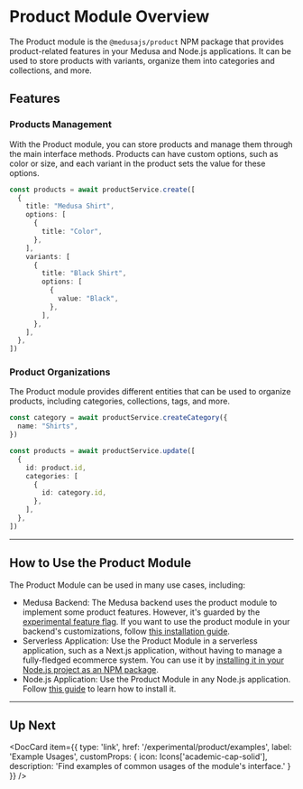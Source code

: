 
# Product Module Overview

The Product module is the `@medusajs/product` NPM package that provides product-related features in your Medusa and Node.js applications. It can be used to store products with variants, organize them into categories and collections, and more.

## Features

### Products Management

With the Product module, you can store products and manage them through the main interface methods. Products can have custom options, such as color or size, and each variant in the product sets the value for these options.

```ts
const products = await productService.create([
  {
    title: "Medusa Shirt",
    options: [
      {
        title: "Color",
      },
    ],
    variants: [
      {
        title: "Black Shirt",
        options: [
          {
            value: "Black",
          },
        ],
      },
    ],
  },
])
```

### Product Organizations

The Product module provides different entities that can be used to organize products, including categories, collections, tags, and more.

```ts
const category = await productService.createCategory({
  name: "Shirts",
})

const products = await productService.update([
  {
    id: product.id,
    categories: [
      {
        id: category.id,
      },
    ],
  },
])
```

---

## How to Use the Product Module

The Product Module can be used in many use cases, including:

- Medusa Backend: The Medusa backend uses the product module to implement some product features. However, it's guarded by the [experimental feature flag](../index.md#enabling-experimental-features). If you want to use the product module in your backend's customizations, follow [this installation guide](./install-medusa.mdx).
- Serverless Application: Use the Product Module in a serverless application, such as a Next.js application, without having to manage a fully-fledged ecommerce system. You can use it by [installing it in your Node.js project as an NPM package](./install-nodejs.md).
- Node.js Application: Use the Product Module in any Node.js application. Follow [this guide](./install-nodejs.md) to learn how to install it.

---

## Up Next

<DocCard item={{
    type: 'link',
    href: '/experimental/product/examples',
    label: 'Example Usages',
    customProps: {
      icon: Icons['academic-cap-solid'],
      description: 'Find examples of common usages of the module\'s interface.'
    }
  }}
/>
